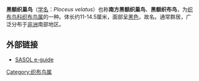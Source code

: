 {{refimprove|time=2011-02-02T09:30:59+00:00}}
{{Speciesbox
| name = 黑额织巢鸟
| status = LC
| status_system = IUCN3.1
| image = Maskenwebervogel.jpg
| image_caption = 
| genus = Ploceus
| species = velatus
| authority =（Vieillot，1819）
}}
'''黑额织巢鸟'''（[[学名|学名]]：''Ploceus velatus''）也称'''南方黑额织巢鸟'''、'''黑额织布鸟'''，为[[织布鸟科|织布鸟科]][[织布鸟属|织布鸟属]]的一种。体长约11-14.5厘米，面部呈[[黑色|黑色]]，故名。通常群居，广泛分布于[[非洲|非洲]]南部地区。
{{gallery
|height=220|width=220|lines=2
|File:Ploceus velatus -Johannesburg -male making nest-8.jpg|正在建巢的雄性黑额织巢鸟，[[南非|南非]][[约翰内斯堡|约翰内斯堡]]
|File:Southern Masked Weaver.jpg|
}}

== 外部链接 ==
{{Commons category|Ploceus velatus}}
* [https://web.archive.org/web/20070927182028/http://www.birdlife.org.za/fieldguide/book/species_info.php?id=138 SASOL e-guide]
{{Taxonbar|from=Q787215}}

[[Category:织布鸟属|Category:织布鸟属]]